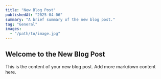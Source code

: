 ```yaml
---
title: "New Blog Post"
publishedAt: "2025-04-06"
summary: "A brief summary of the new blog post."
tag: "General"
images:
  - "/path/to/image.jpg"
---
```


## Welcome to the New Blog Post

This is the content of your new blog post. Add more markdown content here.